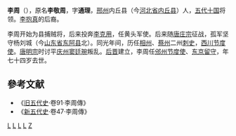 '''李周'''（{{bd|871年||944年||}}），原名'''李敬周'''，字'''通理'''，[[邢州|邢州]]内丘县（今[[河北省|河北省]][[内丘县|内丘县]]）人，[[五代十国|五代十国]]将领。[[李抱真|李抱真]]的后裔。

李周开始为县捕贼将，后来投奔[[李克用|李克用]]，任黄头军使。后来随[[唐庄宗|唐庄宗]]征战，孤军坚守杨刘城（今[[山东省|山东省]][[东阿县|东阿县]]北）。同光年间，历任[[相州|相州]]、[[蔡州|蔡州]]二州[[刺史|刺史]]，[[西川节度使|西川节度使]]。[[唐明宗|唐明宗]]时讨平[[庆州|庆州]][[窦廷琬|窦廷琬]]叛乱。[[后晋|后晋]]建立，李周任[[邠州|邠州]][[节度使|节度使]]、[[开封府|东京]][[留守|留守]]，年七十四岁去世。

== 參考文献 ==
* 《[[旧五代史|旧五代史]]·卷91·李周傳》
* 《[[新五代史|新五代史]]·卷47·李周傳》
[[category:五代十国军事人物|L]]
[[category:后晋人|L]]
[[category:后唐武官|L]]
[[category:内丘人|L]]
[[category:李姓|Z]]